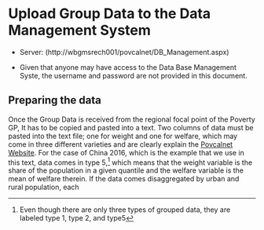 # Upload Group Data to the Data Management System {#DMGroupData}


* Server: (http://wbgmsrech001/povcalnet/DB_Management.aspx)

* Given that anyone may have access to the Data Base Management Syste, the username and password are not provided in this document. 

## Preparing the data

Once the Group Data is received from the regional focal point of the Poverty GP, It has to be copied and pasted into a text. Two columns of data must be pasted into the text file; one for weight and one for welfare, which may come in three different varieties and are clearly explain the [Povcalnet Website](http://iresearch.worldbank.org/PovcalNet/povcalculator.aspx). For the case of China 2016, which is the example that we use in this text, data comes in type 5,[^1] which means that the weight variable is the share of the population in a given quantile and the welfare variable is the mean of welfare therein.  If the data comes disaggregated by urban and rural population, each 





[^1]: Even though there are only three types of grouped data, they are labeled type 1, type 2, and type5
